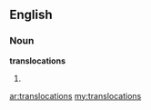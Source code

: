 ==English==

===Noun===
'''translocations'''

# {{plural of|[[translocation]]}}

[[ar:translocations]]
[[my:translocations]]